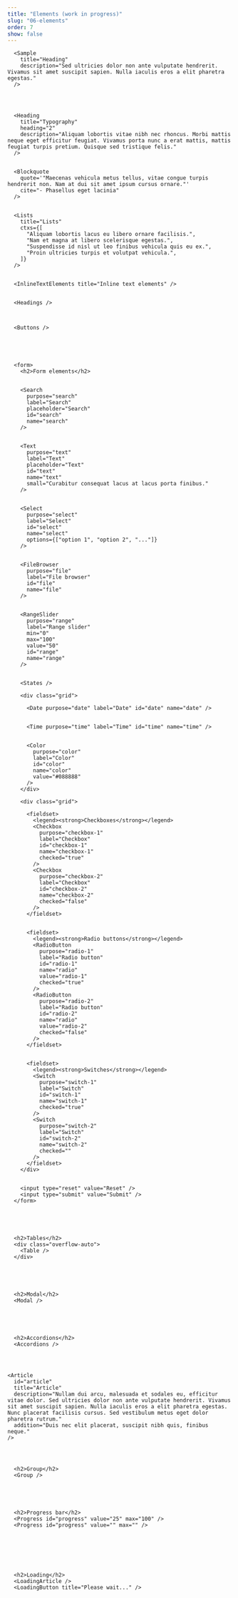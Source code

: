```yaml
---
title: "Elements (work in progress)"
slug: "06-elements"
order: 7
show: false
---
```







      <Sample
        title="Heading"
        description="Sed ultricies dolor non ante vulputate hendrerit. Vivamus sit amet suscipit sapien. Nulla iaculis eros a elit pharetra egestas."
      />




      <Heading
        title="Typography"
        heading="2"
        description="Aliquam lobortis vitae nibh nec rhoncus. Morbi mattis neque eget efficitur feugiat. Vivamus porta nunc a erat mattis, mattis feugiat turpis pretium. Quisque sed tristique felis."
      />


      <Blockquote
        quote='"Maecenas vehicula metus tellus, vitae congue turpis hendrerit non. Nam at dui sit amet ipsum cursus ornare."'
        cite="- Phasellus eget lacinia"
      />


      <Lists
        title="Lists"
        ctxs={[
          "Aliquam lobortis lacus eu libero ornare facilisis.",
          "Nam et magna at libero scelerisque egestas.",
          "Suspendisse id nisl ut leo finibus vehicula quis eu ex.",
          "Proin ultricies turpis et volutpat vehicula.",
        ]}
      />


      <InlineTextElements title="Inline text elements" />


      <Headings />



      <Buttons />





      <form>
        <h2>Form elements</h2>


        <Search
          purpose="search"
          label="Search"
          placeholder="Search"
          id="search"
          name="search"
        />


        <Text
          purpose="text"
          label="Text"
          placeholder="Text"
          id="text"
          name="text"
          small="Curabitur consequat lacus at lacus porta finibus."
        />


        <Select
          purpose="select"
          label="Select"
          id="select"
          name="select"
          options={["option 1", "option 2", "..."]}
        />


        <FileBrowser
          purpose="file"
          label="File browser"
          id="file"
          name="file"
        />


        <RangeSlider
          purpose="range"
          label="Range slider"
          min="0"
          max="100"
          value="50"
          id="range"
          name="range"
        />


        <States />

        <div class="grid">

          <Date purpose="date" label="Date" id="date" name="date" />


          <Time purpose="time" label="Time" id="time" name="time" />


          <Color
            purpose="color"
            label="Color"
            id="color"
            name="color"
            value="#088888"
          />
        </div>

        <div class="grid">

          <fieldset>
            <legend><strong>Checkboxes</strong></legend>
            <Checkbox
              purpose="checkbox-1"
              label="Checkbox"
              id="checkbox-1"
              name="checkbox-1"
              checked="true"
            />
            <Checkbox
              purpose="checkbox-2"
              label="Checkbox"
              id="checkbox-2"
              name="checkbox-2"
              checked="false"
            />
          </fieldset>


          <fieldset>
            <legend><strong>Radio buttons</strong></legend>
            <RadioButton
              purpose="radio-1"
              label="Radio button"
              id="radio-1"
              name="radio"
              value="radio-1"
              checked="true"
            />
            <RadioButton
              purpose="radio-2"
              label="Radio button"
              id="radio-2"
              name="radio"
              value="radio-2"
              checked="false"
            />
          </fieldset>


          <fieldset>
            <legend><strong>Switches</strong></legend>
            <Switch
              purpose="switch-1"
              label="Switch"
              id="switch-1"
              name="switch-1"
              checked="true"
            />
            <Switch
              purpose="switch-2"
              label="Switch"
              id="switch-2"
              name="switch-2"
              checked=""
            />
          </fieldset>
        </div>


        <input type="reset" value="Reset" />
        <input type="submit" value="Submit" />
      </form>





      <h2>Tables</h2>
      <div class="overflow-auto">
        <Table />
      </div>





      <h2>Modal</h2>
      <Modal />





      <h2>Accordions</h2>
      <Accordions />




    <Article
      id="article"
      title="Article"
      description="Nullam dui arcu, malesuada et sodales eu, efficitur vitae dolor. Sed ultricies dolor non ante vulputate hendrerit. Vivamus sit amet suscipit sapien. Nulla iaculis eros a elit pharetra egestas. Nunc placerat facilisis cursus. Sed vestibulum metus eget dolor pharetra rutrum."
      addition="Duis nec elit placerat, suscipit nibh quis, finibus neque."
    />




      <h2>Group</h2>
      <Group />





      <h2>Progress bar</h2>
      <Progress id="progress" value="25" max="100" />
      <Progress id="progress" value="" max="" />







      <h2>Loading</h2>
      <LoadingArticle />
      <LoadingButton title="Please wait..." />


